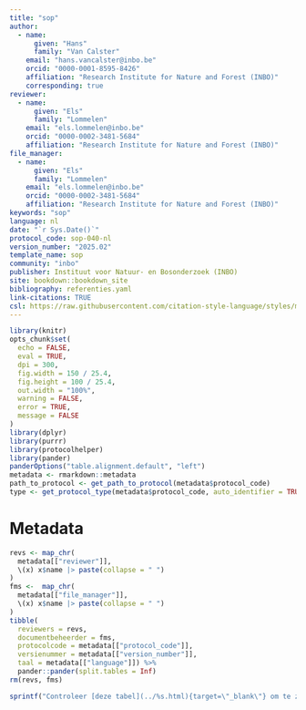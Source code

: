 ```yaml
---
title: "sop"
author:
  - name:
      given: "Hans"
      family: "Van Calster"
    email: "hans.vancalster@inbo.be"
    orcid: "0000-0001-8595-8426"
    affiliation: "Research Institute for Nature and Forest (INBO)"
    corresponding: true
reviewer:
  - name:
      given: "Els"
      family: "Lommelen"
    email: "els.lommelen@inbo.be"
    orcid: "0000-0002-3481-5684"
    affiliation: "Research Institute for Nature and Forest (INBO)"
file_manager:
  - name:
      given: "Els"
      family: "Lommelen"
    email: "els.lommelen@inbo.be"
    orcid: "0000-0002-3481-5684"
    affiliation: "Research Institute for Nature and Forest (INBO)"
keywords: "sop"
language: nl
date: "`r Sys.Date()`"
protocol_code: sop-040-nl
version_number: "2025.02"
template_name: sop
community: "inbo"
publisher: Instituut voor Natuur- en Bosonderzoek (INBO)
site: bookdown::bookdown_site
bibliography: referenties.yaml
link-citations: TRUE
csl: https://raw.githubusercontent.com/citation-style-language/styles/master/research-institute-for-nature-and-forest.csl
---
```


```{=html}
<!--
Instructies bij opmaak van het protocol:

Hieronder vind je de verschillende onderdelen van een protocol.
In de bijhorende losse `Rmd` bestanden vind je een beschrijving wat er bij elk onderdeel vermeld moet worden.
Het is in die bestanden dat je moet editeren.
Niet alle onderdelen zijn altijd van toepassing.
Laat in die gevallen de titels staan en vermeld expliciet "niet van toepassing".
-->
```
```r
library(knitr)
opts_chunk$set(
  echo = FALSE,
  eval = TRUE,
  dpi = 300,
  fig.width = 150 / 25.4,
  fig.height = 100 / 25.4,
  out.width = "100%",
  warning = FALSE,
  error = TRUE,
  message = FALSE
)
library(dplyr)
library(purrr)
library(protocolhelper)
library(pander)
panderOptions("table.alignment.default", "left")
metadata <- rmarkdown::metadata
path_to_protocol <- get_path_to_protocol(metadata$protocol_code)
type <- get_protocol_type(metadata$protocol_code, auto_identifier = TRUE)
```

# Metadata {.unnumbered}

```r
revs <- map_chr(
  metadata[["reviewer"]],
  \(x) x$name |> paste(collapse = " ")
)
fms <-  map_chr(
  metadata[["file_manager"]],
  \(x) x$name |> paste(collapse = " ")
)
tibble(
  reviewers = revs,
  documentbeheerder = fms,
  protocolcode = metadata[["protocol_code"]],
  versienummer = metadata[["version_number"]],
  taal = metadata[["language"]]) %>%
  pander::pander(split.tables = Inf)
rm(revs, fms)
```

```r
sprintf("Controleer [deze tabel](../%s.html){target=\"_blank\"} om te zien of een meer recente versie beschikbaar is.", type) |> cat() # nolint
```
